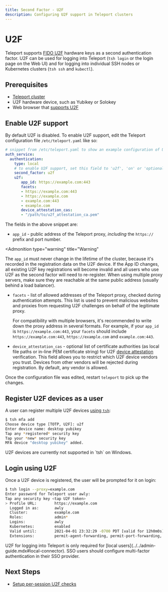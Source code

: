 ```yaml
---
title: Second Factor - U2F
description: Configuring U2F support in Teleport clusters
---
```


# U2F

Teleport supports [FIDO U2F](https://www.yubico.com/about/background/fido/)
hardware keys as a second authentication factor. U2F can be used for logging
into Teleport (`tsh login` or the login page on the Web UI) and for logging
into individual SSH nodes or Kubernetes clusters (`tsh ssh` and `kubectl`).

## Prerequisites

- [Teleport cluster](../getting-started.mdx)
- U2F hardware device, such as Yubikey or Solokey
- Web browser that [supports U2F](https://caniuse.com/u2f)

## Enable U2F support

By default U2F is disabled. To enable U2F support, edit the Teleport
configuration file `/etc/teleport.yaml` like so:

```yaml
# snippet from /etc/teleport.yaml to show an example configuration of U2F:
auth_service:
  authentication:
    type: local
    # to enable U2F support, set this field to 'u2f', 'on' or 'optional'
    second_factor: u2f
    u2f:
       app_id: https://example.com:443
       facets:
       - https://example.com:443
       - https://example.com
       - example.com:443
       - example.com
       device_attestation_cas:
       - "/path/to/u2f_attestation_ca.pem"
```

The fields in the above snippet are:

- `app_id` - public address of the Teleport proxy, _including_ the `https://`
  prefix and port number.

<Admonition
  type="warning"
  title="Warning"
>
  The `app_id` must never change in the lifetime of the cluster, because it's
  recorded in the registration data on the U2F device. If the App ID changes,
  all existing U2F key registrations will become invalid and all users who use
  U2F as the second factor will need to re-register. When using multiple proxy
  servers, make sure they are reachable at the same public address (usually
  behind a load balancer).
</Admonition>

- `facets` - list of allowed addresses of the Teleport proxy, checked during
  authentication attempts. This list is used to prevent malicious websites and
  proxies from requesting U2F challenges on behalf of the legitimate proxy.

  For compatibility with multiple browsers, it's recommended to write down the
  proxy address in several formats. For example, if your `app_id` is
  `https://example.com:443`, your `facets` should include
  `https://example.com:443`, `https://example.com` and `example.com:443`.

- `device_attestation_cas` - optional list of certificate authorities (as local
  file paths or in-line PEM certificate string) for U2F [device
  attestation](https://fidoalliance.org/specs/fido-u2f-v1.0-nfc-bt-amendment-20150514/fido-u2f-overview.html#verifying-that-a-u2f-device-is-genuine)
  verification. This field allows you to restrict which U2F device vendors you
  trust. Devices from other vendors will be rejected during registration. By
  default, any vendor is allowed.

Once the configuration file was edited, restart `teleport` to pick up the
changes.

## Register U2F devices as a user

A user can register multiple U2F devices [using
`tsh`](../../cli-docs.mdx#tsh-mfa-add):

```bash
$ tsh mfa add
Choose device type [TOTP, U2F]: u2f
Enter device name: desktop yubikey
Tap any *registered* security key
Tap your *new* security key
MFA device "desktop yubikey" added.
```

<Admonition type="warning" title="Windows support">
  U2F devices are currently not supported in `tsh` on Windows.
</Admonition>

## Login using U2F

Once a U2F device is registered, the user will be prompted for it on login:

```sh
$ tsh login --proxy=example.com
Enter password for Teleport user awly:
Tap any security key <tap U2F token>
> Profile URL:        https://example.com
  Logged in as:       awly
  Cluster:            example.com
  Roles:              admin*
  Logins:             awly
  Kubernetes:         enabled
  Valid until:        2021-04-01 23:32:29 -0700 PDT [valid for 12h0m0s]
  Extensions:         permit-agent-forwarding, permit-port-forwarding, permit-pty
```

<Admonition type="note">
U2F for logging into Teleport is only required for [local
users](../../admin-guide.mdx#local-connector). SSO users should configure
multi-factor authentication in their SSO provider.
</Admonition>

## Next Steps

- [Setup per-session U2F checks](per-session-mfa.mdx)
